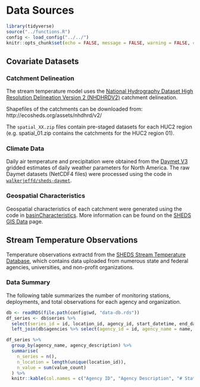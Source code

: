 # Data Sources {#data-sources}

```r
library(tidyverse)
source("../functions.R")
config <- load_config("../../")
knitr::opts_chunk$set(echo = FALSE, message = FALSE, warning = FALSE, comment = NA)
```

## Covariate Datasets

### Catchment Delineation

The stream temperature model uses the [National Hydrography Dataset High Resolution Delineation Version 2 (NHDHRDV2)](http://conte-ecology.github.io/shedsGisData/) catchment delineation.

Shapefiles of the catchments can be downloaded from: http://ecosheds.org/assets/nhdhrd/v2/

The `spatial_XX.zip` files contain pre-staged datasets for each HUC2 region (e.g. spatial_01.zip contains the catchments for the HUC2 region 01).

### Climate Data

Daily air temperature and precipitation were obtained from the [Daymet V3](https://daymet.ornl.gov/) gridded estimates of daily weather parameters for North America. The raw Daymet datasets (NetCDF4 files) were processed using the code in [`walkerjeffd/sheds-daymet`](https://github.com/walkerjeffd/sheds-daymet).

### Geospatial Characteristics

Geospatial characteristics of each catchment were generated using the code in [basinCharacteristics](https://github.com/Conte-Ecology/shedsGisData/tree/master/basinCharacteristics). More information can be found on the [SHEDS GIS Data](http://conte-ecology.github.io/shedsGisData/) page.

## Stream Temperature Observations

Temperature observations extractd from the [SHEDS Stream Temperature Database](http://db.ecosheds.org), which contains data uploaded from numerous state and federal agencies, universities, and non-profit organizations.

### Data Summary

The following table summarizes the number of monitoring stations, deployments, and total observations for each agency and organization.

```r
db <- readRDS(file.path(config$wd, "data-db.rds"))
df_series <- db$series %>% 
  select(series_id = id, location_id, agency_id, start_datetime, end_datetime, value_count) %>% 
  left_join(db$agencies %>% select(agency_id = id, agency_name = name, agency_description = description), by = c("agency_id"))
```

```r
df_series %>% 
  group_by(agency_name, agency_description) %>% 
  summarise(
    n_series = n(),
    n_location = length(unique(location_id)),
    n_value = sum(value_count)
  ) %>% 
  knitr::kable(col.names = c("Agency ID", "Agency Description", "# Stations", "# Deployments", "# Observations"), format.args = list(big.mark = ","))
```


